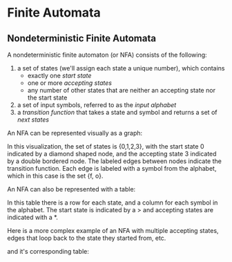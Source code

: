 
# Finite Automata

## Nondeterministic Finite Automata

A nondeterministic finite automaton (or NFA) consists of the following:

1. a set of states (we'll assign each state a unique number), which contains
   - exactly one _start state_
   - one or more _accepting states_
   - any number of other states that are neither an accepting state nor the start state
2. a set of input symbols, referred to as the _input alphabet_
3. a _transition function_ that takes a state and symbol and returns a set of _next states_

An NFA can be represented visually as a graph:

<NFAGraph nfa={nfa} height={150} width={300} />

In this visualization, the set of states is {0,1,2,3}, with the start state 0
indicated by a diamond shaped node, and the accepting state 3 indicated by a double
bordered node. The labeled edges between nodes indicate the transition function.
Each edge is labeled with a symbol from the alphabet, which in this case is the
set \{f, o\}.

An NFA can also be represented with a table:

<NFATable nfa={nfa} />

In this table there is a row for each state, and a column for each symbol in the
alphabet. The start state is indicated by a > and accepting states are indicated
with a \*.

Here is a more complex example of an NFA with multiple accepting states,
edges that loop back to the state they started from, etc.

<NFAGraph nfa={regexNFA} layout="cose" width={400} height={250} />

and it's corresponding table:

<NFATable nfa={regexNFA} />
